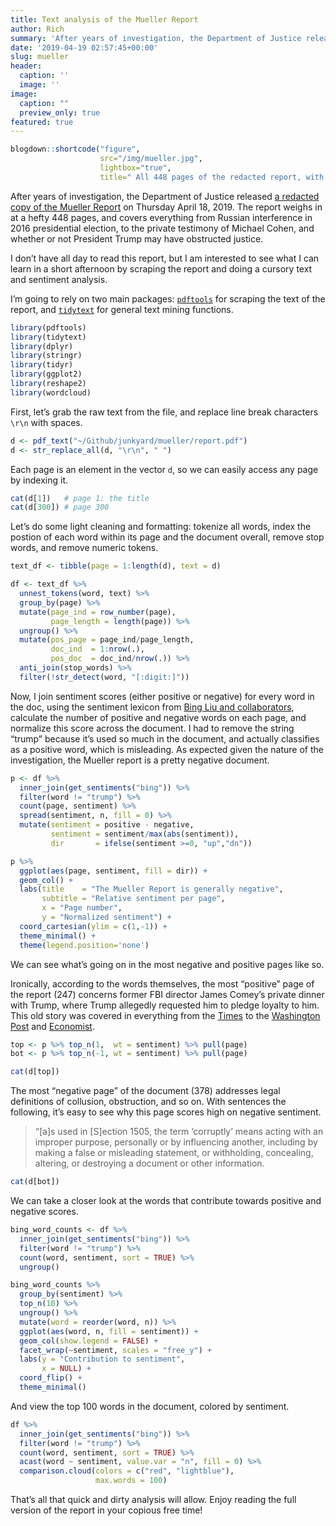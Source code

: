 ```yaml
---
title: Text analysis of the Mueller Report
author: Rich
summary: 'After years of investigation, the Department of Justice released a redacted copy of the Mueller Report on Thursday April 18, 2019. A simple sentiment analysis reveals the report is incredibly negative. Honing in on positive sections is misleading, as they concern the infamous loyaltly conversations with Comey.'
date: '2019-04-19 02:57:45+00:00'
slug: mueller
header:
  caption: ''
  image: ''
image: 
  caption: ""
  preview_only: true
featured: true
---
```


```r
blogdown::shortcode("figure", 
                    src="/img/mueller.jpg",
                    lightbox="true",
                    title=" All 448 pages of the redacted report, with redacted setions shown in black. Source: [LA Times](https://www.latimes.com/projects/la-na-mueller-investigation-report-trump-redaction/#nt=oft-Double%20Chain~Flex%20Feature~~document-841a~~1~yes-art~curated~curatedpage) ")
```


After years of investigation, the Department of Justice released [a redacted copy of the Mueller Report](https://www.cnn.com/2019/04/18/politics/full-mueller-report-pdf/index.html) on Thursday April 18, 2019. The report weighs in at a hefty 448 pages, and covers everything from Russian interference in 2016 presidential election, to the private testimony of Michael Cohen, and whether or not President Trump may have obstructed justice.    

I don't have all day to read this report, but I am interested to see what I can learn in a short afternoon by scraping the report and doing a cursory text and sentiment analysis.  

I'm going to rely on two main packages: [`pdftools`](https://github.com/ropensci/pdftools) for scraping the text of the report, and [`tidytext`](https://www.tidytextmining.com/) for general text mining functions.  

```r
library(pdftools)
library(tidytext)
library(dplyr)
library(stringr)
library(tidyr)
library(ggplot2)
library(reshape2)
library(wordcloud)
```


First, let's grab the raw text from the file, and replace line break characters `\r\n` with spaces.  
```r
d <- pdf_text("~/Github/junkyard/mueller/report.pdf")
d <- str_replace_all(d, "\r\n", " ")
```

Each page is an element in the vector `d`, so we can easily access any page by indexing it.
```r
cat(d[1])   # page 1: the title
cat(d[300]) # page 300
```

Let's do some light cleaning and formatting: tokenize all words, index the postion of each word within its page and the document overall, remove stop words, and remove numeric tokens.  
```r
text_df <- tibble(page = 1:length(d), text = d)

df <- text_df %>%
  unnest_tokens(word, text) %>% 
  group_by(page) %>% 
  mutate(page_ind = row_number(page),
         page_length = length(page)) %>% 
  ungroup() %>% 
  mutate(pos_page = page_ind/page_length,
         doc_ind  = 1:nrow(.),
         pos_doc  = doc_ind/nrow(.)) %>% 
  anti_join(stop_words) %>% 
  filter(!str_detect(word, "[:digit:]"))
```

Now, I join sentiment scores (either positive or negative) for every word in the doc, using the sentiment lexicon from [Bing Liu and collaborators](https://www.cs.uic.edu/~liub/FBS/sentiment-analysis.html), calculate the number of positive and negative words on each page, and normalize this score across the document. I had to remove the string "trump" because it's used so much in the document, and actually classifies as a positive word, which is misleading. As expected given the nature of the investigation, the Mueller report is a pretty negative document.  

```r
p <- df %>%
  inner_join(get_sentiments("bing")) %>% 
  filter(word != "trump") %>% 
  count(page, sentiment) %>% 
  spread(sentiment, n, fill = 0) %>%
  mutate(sentiment = positive - negative,
         sentiment = sentiment/max(abs(sentiment)),
         dir       = ifelse(sentiment >=0, "up","dn")) 

p %>% 
  ggplot(aes(page, sentiment, fill = dir)) +
  geom_col() +
  labs(title    = "The Mueller Report is generally negative",
       subtitle = "Relative sentiment per page",
       x = "Page number", 
       y = "Normalized sentiment") +
  coord_cartesian(ylim = c(1,-1)) +
  theme_minimal() +
  theme(legend.position='none') 
```

We can see what's going on in the most negative and positive pages like so.  

Ironically, according to the words themselves, the most "positive" page of the report (247) concerns former FBI director James Comey's private dinner with Trump, where Trump allegedly requested him to pledge loyalty to him. This old story was covered in everything from the [Times](https://www.nytimes.com/2017/05/11/us/politics/trump-comey-firing.html) to the [Washington Post](https://www.washingtonpost.com/world/national-security/i-expect-loyalty-trump-told-comey-according-to-written-testimony/2017/06/07/46413298-4bab-11e7-a186-60c031eab644_story.html?noredirect=on&utm_term=.4e49db8040fc) and [Economist](https://www.economist.com/united-states/2017/06/08/evidence-from-a-former-fbi-boss).  

```r
top <- p %>% top_n(1,  wt = sentiment) %>% pull(page)
bot <- p %>% top_n(-1, wt = sentiment) %>% pull(page)

cat(d[top])
```

The most "negative page" of the document (378) addresses legal definitions of collusion, obstruction, and so on. With sentences the following, it's easy to see why this page scores high on negative sentiment.  

> "[a]s used in [S]ection 1505, the term 'corruptly' means acting with an improper purpose,  personally or by influencing another, including by making a false or misleading statement, or withholding,  concealing, altering, or destroying a document or other information.  

```r
cat(d[bot])
```


We can take a closer look at the words that contribute towards positive and negative scores.  
```r
bing_word_counts <- df %>%
  inner_join(get_sentiments("bing")) %>%
  filter(word != "trump") %>% 
  count(word, sentiment, sort = TRUE) %>%
  ungroup()

bing_word_counts %>%
  group_by(sentiment) %>%
  top_n(10) %>%
  ungroup() %>%
  mutate(word = reorder(word, n)) %>%
  ggplot(aes(word, n, fill = sentiment)) +
  geom_col(show.legend = FALSE) +
  facet_wrap(~sentiment, scales = "free_y") +
  labs(y = "Contribution to sentiment",
       x = NULL) +
  coord_flip() +
  theme_minimal()
```

And view the top 100 words in the document, colored by sentiment. 

```r
df %>%
  inner_join(get_sentiments("bing")) %>%
  filter(word != "trump") %>% 
  count(word, sentiment, sort = TRUE) %>%
  acast(word ~ sentiment, value.var = "n", fill = 0) %>%
  comparison.cloud(colors = c("red", "lightblue"),
                   max.words = 100)
```


That's all that quick and dirty analysis will allow. Enjoy reading the full version of the report in your copious free time!  


